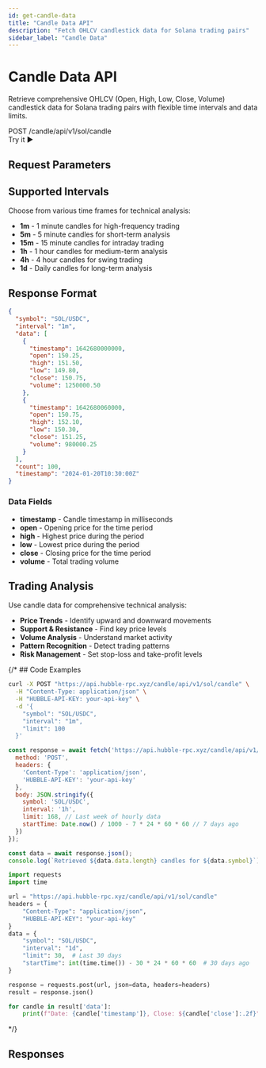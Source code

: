 ```yaml
---
id: get-candle-data
title: "Candle Data API"
description: "Fetch OHLCV candlestick data for Solana trading pairs"
sidebar_label: "Candle Data"
---
```



# Candle Data API

Retrieve comprehensive OHLCV (Open, High, Low, Close, Volume) candlestick data for Solana trading pairs with flexible time intervals and data limits.

<div className="api-header">
  <div className="api-info">
    <span className="api-method">POST</span>
    <span className="api-path">/candle/api/v1/sol/candle</span>
  </div>
  <ApiPlaygroundButton 
    initialApi="ohlcv" 
    initialEndpoint="candle"
    className="api-try-button"
  >
    Try it ▶
  </ApiPlaygroundButton>
</div>

## Request Parameters

<RequestParametersTable apiId="ohlcv" endpointId="candle" />

## Supported Intervals

Choose from various time frames for technical analysis:

- **1m** - 1 minute candles for high-frequency trading
- **5m** - 5 minute candles for short-term analysis
- **15m** - 15 minute candles for intraday trading
- **1h** - 1 hour candles for medium-term analysis
- **4h** - 4 hour candles for swing trading
- **1d** - Daily candles for long-term analysis

## Response Format

```json
{
  "symbol": "SOL/USDC",
  "interval": "1m",
  "data": [
    {
      "timestamp": 1642680000000,
      "open": 150.25,
      "high": 151.50,
      "low": 149.80,
      "close": 150.75,
      "volume": 1250000.50
    },
    {
      "timestamp": 1642680060000,
      "open": 150.75,
      "high": 152.10,
      "low": 150.30,
      "close": 151.25,
      "volume": 980000.25
    }
  ],
  "count": 100,
  "timestamp": "2024-01-20T10:30:00Z"
}
```

### Data Fields

- **timestamp** - Candle timestamp in milliseconds
- **open** - Opening price for the time period
- **high** - Highest price during the period
- **low** - Lowest price during the period
- **close** - Closing price for the time period
- **volume** - Total trading volume

## Trading Analysis

Use candle data for comprehensive technical analysis:

- **Price Trends** - Identify upward and downward movements
- **Support & Resistance** - Find key price levels
- **Volume Analysis** - Understand market activity
- **Pattern Recognition** - Detect trading patterns
- **Risk Management** - Set stop-loss and take-profit levels

{/* ## Code Examples

<Tabs>
  <TabItem value="curl" label="cURL">

```bash
curl -X POST "https://api.hubble-rpc.xyz/candle/api/v1/sol/candle" \
  -H "Content-Type: application/json" \
  -H "HUBBLE-API-KEY: your-api-key" \
  -d '{
    "symbol": "SOL/USDC",
    "interval": "1m",
    "limit": 100
  }'
```

  </TabItem>
  <TabItem value="javascript" label="JavaScript">

```javascript
const response = await fetch('https://api.hubble-rpc.xyz/candle/api/v1/sol/candle', {
  method: 'POST',
  headers: { 
    'Content-Type': 'application/json',
    'HUBBLE-API-KEY': 'your-api-key'
  },
  body: JSON.stringify({ 
    symbol: 'SOL/USDC',
    interval: '1h',
    limit: 168, // Last week of hourly data
    startTime: Date.now() / 1000 - 7 * 24 * 60 * 60 // 7 days ago
  })
});

const data = await response.json();
console.log(`Retrieved ${data.data.length} candles for ${data.symbol}`);
```

  </TabItem>
  <TabItem value="python" label="Python">

```python
import requests
import time

url = "https://api.hubble-rpc.xyz/candle/api/v1/sol/candle"
headers = {
    "Content-Type": "application/json",
    "HUBBLE-API-KEY": "your-api-key"
}
data = {
    "symbol": "SOL/USDC",
    "interval": "1d",
    "limit": 30,  # Last 30 days
    "startTime": int(time.time()) - 30 * 24 * 60 * 60  # 30 days ago
}

response = requests.post(url, json=data, headers=headers)
result = response.json()

for candle in result['data']:
    print(f"Date: {candle['timestamp']}, Close: ${candle['close']:.2f}")
```

  </TabItem>
</Tabs> */}

## Responses

<ResponseTabs apiId="ohlcv" endpointId="candle" />
